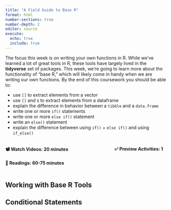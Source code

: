 ```yaml
---
title: "A Field Guide to Base R"
format: html
number-sections: true
number-depth: 2
editor: source
execute: 
  echo: true
  include: true
---
```


The focus this week is on writing your own functions in R. While we've learned 
a lot of great tools in R, these tools have largely lived in the **tidyverse**
set of packages. This week, we're going to learn more about the functionality 
of "base R," which will likely come in handy when we are writing our own
functions. By the end of this coursework you should be able to:

+ use `[]` to extract elements from a vector
+ use `[]` and `$` to extract elements from a dataframe
+ explain the difference in behavior between a `tibble` and a `data.frame`
+ write one or more `if()` statements
+ write one or more `else if()` statement
+ write an `else()` statement
+ explain the difference between using `if()` + `else if()` and using `if_else()`


::: columns
::: {.column width="60%"}
#### 📽 Watch Videos: 20 minutes

#### 📖 Readings: 60-75 minutes

:::

::: {.column width="5%"}
:::

::: {.column width="35%"}
#### ✅   Preview Activities: 1
:::
:::

## Working with Base R Tools

<!-- https://r4ds.hadley.nz/base-R.html -->

<!-- https://stat545.com/r-objects.html -->

## Conditional Statements

<!-- https://bradleyboehmke.github.io/uc-bana-7025/lesson-6a-conditional-statements.html -->